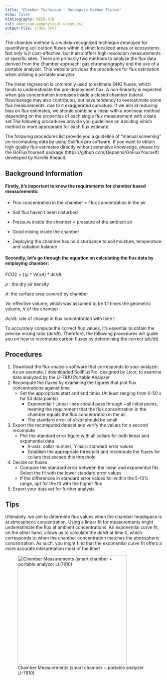 ```yaml
---
title: "Chamber Technique - Recompute Carbon Fluxes"
echo: false
bibliography: NECB.bib
csl: american-geophysical-union.csl
output-file: index.html
---
```


The chamber method is a widely-recognized technique employed for quantifying soil carbon fluxes within distinct localized areas or ecosystems. Not only is it cost-effective, but it also offers high-resolution measurements at specific sites. There are primarily two methods to analyze the flux data derived from the chamber approach: gas chromatography and the use of a portable analyzer. This website provides the procedures for flux estimation when utilizing a portable analyzer.

The linear regression is commonly used to estimate GHG fluxes, which tends to underestimate the pre-deployment flux. A non-linearity is expected when gas concentration increases inside a closed chamber (lateral flow/leakage may also contribute), but have tendency to overestimate some flux measurements, due to it exaggerated curvature. If we aim at reducing bias on flux estimates, we should combine a linear with a nonlinear method depending on the properties of each single flux measurement with a data set.The following procedures provide you guidelines on deciding which method is more appropriate for each flux estimate.

The following procedures list provide you a guideline of "manual screening" on recomputing data by using Soilflux pro software. If you want to obtain high quality flux estimates directly without extensive knowledge, please try the GoFluxYourself package (https://github.com/Qepanna/GoFluxYourself) developed by Karelle Rheault.

## Background Information

#### Firstly, it's important to know the requirements for chamber based measurements:

-   Flux concentration in the chamber = Flux concentration in the air

-   Soil flux haven't been disturbed

-   Pressure inside the chamber = pressure of the ambient air

-   Good mixing inside the chamber

-   Deploying the chamber has no disturbance to soil moisture, temperature and radiation balance

#### **Secondly,** let's go through the equation on calculating the flux data by employing chamber:

$FCO2 = ((\rho* Ve)/A) * dc/dt$

$\rho$ : the dry air density

$A$: the surface area covered by chamber

$Ve$: effective volume, which was assumed to be 1.1 times the geometric volume, V of the chamber

$dc/dt$: rate of change in flux concentration with time t

To accurately compute the correct flux values, it's essential to obtain the precise mixing ratio ($dc/dt$). Therefore, the following procedures will guide you on how to recompute carbon fluxes by determining the correct ($dc/dt$)​.

## Procedures

1.  Download the flux analysis software that corresponds to your analyzer. As an example, I downloaded SoilFluxPro, designed by Licor, to examine data analyzed by the LI-7810 Portable Analyzer
2.  Recompute the fluxes by examining the figures that plot flux concentrations against time
    -   Set the appropriate start and end times (At least ranging from 0-50 s for 50 data points)
        -   Exponential / Linear lines should pass through \~all initial points, meeting the requirement that the flux concentration in the chamber equals the flux concentration in the air.
        -   The standard error of $dc/dt$ should be small
3.  Export the recomputed dataset and verify the values for a second recompute
    -   Plot the standard error figure with all collars for both linear and exponential data
        -   X-axis: collar number; Y-axis: standard error values
        -   Establish the appropriate threshold and recompute the fluxes for collars that exceed this threshold
4.  Decide on fluxes
    -   Compare the standard error between the linear and exponential fits. Select the fit with the lower standard error values
    -   If the differences in standard error values fall within the 5-10% range, opt for the fit with the higher flux
5.  Export your data set for further analysis

## Tips

Ultimately, we aim to determine flux values when the chamber headspace is at atmospheric concentration. Using a linear fit for measurements might underestimate the flux at ambient concentrations. An exponential curve fit, on the other hand, allows us to calculate the $dc/dt$ at time 0, which corresponds to when the chamber concentration matches the atmospheric concentration. As such, you might find that the exponential curve fit offers a more accurate interpretation most of the time!

![Chamber Measurements (smart chamber + portable analyzer LI-7810)](images/fluxesmeasurements%20copy.jpg){#fig-grazing width="350"}

::: {#refs}
:::

